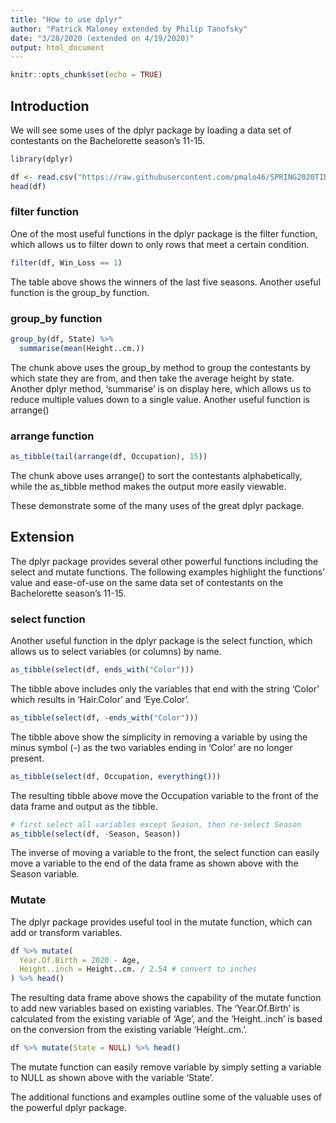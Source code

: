 ```yaml
---
title: "How to use dplyr"
author: "Patrick Maloney extended by Philip Tanofsky"
date: "3/28/2020 (extended on 4/19/2020)"
output: html_document
---
```


```r
knitr::opts_chunk$set(echo = TRUE)
```

## Introduction

We will see some uses of the dplyr package by loading a data set of contestants on the Bachelorette season's 11-15.

```r
library(dplyr)

df <- read.csv("https://raw.githubusercontent.com/pmalo46/SPRING2020TIDYVERSE/master/BacheloretteDSFinal-Dogu.csv")
head(df)
```

### filter function

One of the most useful functions in the dplyr package is the filter function, which allows us to filter down to only rows that meet a certain condition.

```r
filter(df, Win_Loss == 1)
```

The table above shows the winners of the last five seasons. Another useful function is the group_by function.

### group_by function

```r
group_by(df, State) %>%
  summarise(mean(Height..cm.))
```

The chunk above uses the group_by method to group the contestants by which state they are from, and then take the average height by state.  Another dplyr method, 'summarise' is on display here, which allows us to reduce multiple values down to a single value. Another useful function is arrange()

### arrange function

```r
as_tibble(tail(arrange(df, Occupation), 15))
```

The chunk above uses arrange() to sort the contestants alphabetically, while the as_tibble method makes the output more easily viewable.

These demonstrate some of the many uses of the great dplyr package.

## Extension

The dplyr package provides several other powerful functions including the select and mutate functions. The following examples highlight the functions' value and ease-of-use on the same data set of contestants on the Bachelorette season's 11-15.

### select function

Another useful function in the dplyr package is the select function, which allows us to select variables (or columns) by name.

```r
as_tibble(select(df, ends_with("Color")))
```

The tibble above includes only the variables that end with the string 'Color' which results in 'Hair.Color' and 'Eye.Color'.

```r
as_tibble(select(df, -ends_with("Color")))
```

The tibble above show the simplicity in removing a variable by using the minus symbol (-) as the two variables ending in 'Color' are no longer present.

```r
as_tibble(select(df, Occupation, everything()))
```

The resulting tibble above move the Occupation variable to the front of the data frame and output as the tibble.

```r
# first select all variables except Season, then re-select Season
as_tibble(select(df, -Season, Season))
```

The inverse of moving a variable to the front, the select function can easily move a variable to the end of the data frame as shown above with the Season variable.

### Mutate

The dplyr package provides useful tool in the mutate function, which can add or transform variables.

```r
df %>% mutate(
  Year.Of.Birth = 2020 - Age,
  Height..inch = Height..cm. / 2.54 # convert to inches
) %>% head()
```

The resulting data frame above shows the capability of the mutate function to add new variables based on existing variables. The 'Year.Of.Birth' is calculated from the existing variable of 'Age', and the 'Height..inch' is based on the conversion from the existing variable 'Height..cm.'.

```r
df %>% mutate(State = NULL) %>% head()
```

The mutate function can easily remove variable by simply setting a variable to NULL as shown above with the variable 'State'.

The additional functions and examples outline some of the valuable uses of the powerful dplyr package.